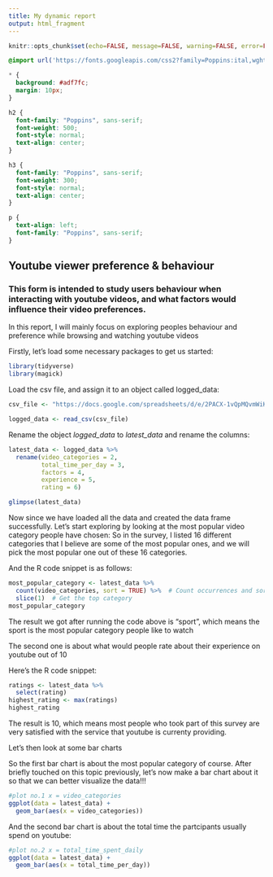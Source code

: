 ```yaml
---
title: My dynamic report
output: html_fragment
---
```


```r
knitr::opts_chunk$set(echo=FALSE, message=FALSE, warning=FALSE, error=FALSE)

```

```css
@import url('https://fonts.googleapis.com/css2?family=Poppins:ital,wght@0,100;0,200;0,300;0,400;0,500;0,600;0,700;0,800;0,900;1,100;1,200;1,300;1,400;1,500;1,600;1,700;1,800;1,900&display=swap');

* {
  background: #adf7fc;
  margin: 10px;
}

h2 {
  font-family: "Poppins", sans-serif;
  font-weight: 500;
  font-style: normal;
  text-align: center;
}

h3 {
  font-family: "Poppins", sans-serif;
  font-weight: 300;
  font-style: normal;
  text-align: center;
}

p {
  text-align: left;
  font-family: "Poppins", sans-serif;
}
```

## Youtube viewer preference & behaviour

### This form is intended to study users behaviour when interacting with youtube videos, and what factors would influence their video preferences.

<!-- You need to change the contents of this Rmd! Replace the R code and markdown give below in this template document. -->

In this report, I will mainly focus on exploring peoples behaviour and preference while browsing and watching youtube videos

Firstly, let's load some necessary packages to get us started:
```r
library(tidyverse)
library(magick)
```

Load the csv file, and assign it to an object called logged_data:
```r

csv_file <- "https://docs.google.com/spreadsheets/d/e/2PACX-1vQpMQvmWiKBQwIKecKDuRBZyhaHCpfOw-0hyIHEuD849GazihA4DT1w0W_WCc_Y3hsojdDaNbd6mJpW/pub?gid=1765259499&single=true&output=csv"

logged_data <- read_csv(csv_file)

```

Rename the object *logged_data* to *latest_data* and rename the columns:
```r

latest_data <- logged_data %>%
  rename(video_categories = 2,
         total_time_per_day = 3,
         factors = 4,
         experience = 5,
         rating = 6)

glimpse(latest_data)
```

Now since we have loaded all the data and created the data frame successfully. Let's start exploring by looking at the most popular video category people have chosen:
So in the survey, I listed 16 different categories that I believe are some of the most popular ones, and we will pick the most popular one out of these 16 categories.

And the R code snippet is as follows:

```r

most_popular_category <- latest_data %>%
  count(video_categories, sort = TRUE) %>%  # Count occurrences and sort in descending order
  slice(1)  # Get the top category
most_popular_category
```

The result we got after running the code above is "sport", which means the sport is the most popular category people like to watch

The second one is about what would people rate about their experience on youtube out of 10

Here's the R code snippet:

```r

ratings <- latest_data %>%
  select(rating)
highest_rating <- max(ratings)
highest_rating
```

The result is 10, which means most people who took part of this survey are very satisfied with the service that youtube is currenty providing.

Let's then look at some bar charts

So the first bar chart is about the most popular category of course. After briefly touched on this topic previously, let's now make a bar chart about it so that we can better visualize the data!!!

```r
#plot no.1 x = video_categories
ggplot(data = latest_data) +
  geom_bar(aes(x = video_categories))
```

And the second bar chart is about the total time the partcipants usually spend on youtube:
```r
#plot no.2 x = total_time_spent_daily
ggplot(data = latest_data) +
  geom_bar(aes(x = total_time_per_day))
```

```r

```

